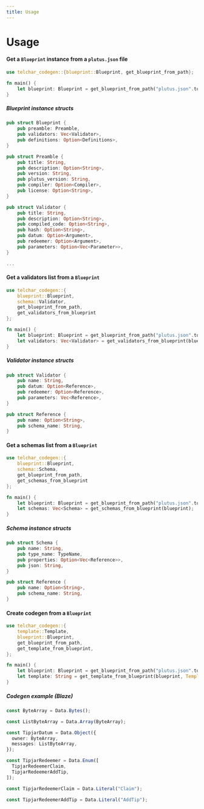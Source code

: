 ```yaml
---
title: Usage
---
```


# Usage

#### Get a `Blueprint` instance from a `plutus.json` file

```rust
use telchar_codegen::{blueprint::Blueprint, get_blueprint_from_path};

fn main() {
    let blueprint: Blueprint = get_blueprint_from_path("plutus.json".to_string());
}
```

##### Blueprint instance structs

```rust
pub struct Blueprint {
    pub preamble: Preamble,
    pub validators: Vec<Validator>,
    pub definitions: Option<Definitions>,
}

pub struct Preamble {
    pub title: String,
    pub description: Option<String>,
    pub version: String,
    pub plutus_version: String,
    pub compiler: Option<Compiler>,
    pub license: Option<String>,
}

pub struct Validator {
    pub title: String,
    pub description: Option<String>,
    pub compiled_code: Option<String>,
    pub hash: Option<String>,
    pub datum: Option<Argument>,
    pub redeemer: Option<Argument>,
    pub parameters: Option<Vec<Parameter>>,
}

...
```

#### Get a validators list from a `Blueprint`

```rust
use telchar_codegen::{
    blueprint::Blueprint,
    schema::Validator,
    get_blueprint_from_path,
    get_validators_from_blueprint
};

fn main() {
    let blueprint: Blueprint = get_blueprint_from_path("plutus.json".to_string());
    let validators: Vec<Validator> = get_validators_from_blueprint(blueprint);
}
```

##### Validator instance structs

```rust
pub struct Validator {
    pub name: String,
    pub datum: Option<Reference>,
    pub redeemer: Option<Reference>,
    pub parameters: Vec<Reference>,
}

pub struct Reference {
    pub name: Option<String>,
    pub schema_name: String,
}
```

#### Get a schemas list from a `Blueprint`

```rust
use telchar_codegen::{
    blueprint::Blueprint,
    schema::Schema,
    get_blueprint_from_path,
    get_schemas_from_blueprint
};

fn main() {
    let blueprint: Blueprint = get_blueprint_from_path("plutus.json".to_string());
    let schemas: Vec<Schema> = get_schemas_from_blueprint(blueprint);
}
```

##### Schema instance structs

```rust
pub struct Schema {
    pub name: String,
    pub type_name: TypeName,
    pub properties: Option<Vec<Reference>>,
    pub json: String,
}

pub struct Reference {
    pub name: Option<String>,
    pub schema_name: String,
}
```

#### Create codegen from a `Blueprint`

```rust
use telchar_codegen::{
    template::Template,
    blueprint::Blueprint,
    get_blueprint_from_path,
    get_template_from_blueprint,
};

fn main() {
    let blueprint: Blueprint = get_blueprint_from_path("plutus.json".to_string());
    let template: String = get_template_from_blueprint(blueprint, Template::Blaze);
}
```

##### Codegen example (Blaze)

```ts
const ByteArray = Data.Bytes();

const ListByteArray = Data.Array(ByteArray);

const TipjarDatum = Data.Object({
  owner: ByteArray,
  messages: ListByteArray,
});

const TipjarRedeemer = Data.Enum([
  TipjarRedeemerClaim,
  TipjarRedeemerAddTip,
]);

const TipjarRedeemerClaim = Data.Literal("Claim");

const TipjarRedeemerAddTip = Data.Literal("AddTip");
```